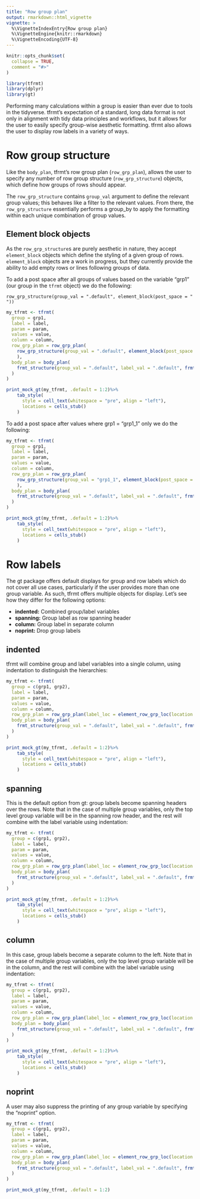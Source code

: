 ```yaml
---
title: "Row group plan"
output: rmarkdown::html_vignette
vignette: >
  %\VignetteIndexEntry{Row group plan}
  %\VignetteEngine{knitr::rmarkdown}
  %\VignetteEncoding{UTF-8}
---
```


```r
knitr::opts_chunk$set(
  collapse = TRUE,
  comment = "#>"
)
```

```r
library(tfrmt)
library(dplyr)
library(gt)
```

Performing many calculations within a group is easier than ever due to tools in the tidyverse. tfrmt's expectation of a standard, long data format is not only in alignment with tidy data principles and workflows, but it allows for the user to easily specify group-wise aesthetic formatting. tfrmt also allows the user to display row labels in a variety of ways. 

# Row group structure

Like the `body_plan`, tfrmt's row group plan (`row_grp_plan`), allows the user to specify any number of row group structure (`row_grp_structure`) objects, which define how groups of rows should appear.

The `row_grp_structure` contains `group_val` argument to define the relevant group values; this behaves like a filter to the relevant values. From there, the `row_grp_structure` essentially performs a group_by to apply the formatting within each unique combination of group values. 

## Element block objects

As the `row_grp_structure`s are purely aesthetic in nature, they accept `element_block` objects which define the styling of a given group of rows. `element_block` objects are a work in progress, but they currently provide the ability to add empty rows or lines following groups of data.
 

To add a post space after all groups of values based on the variable "grp1" (our group in the `tfrmt` object) we do the following:

`row_grp_structure(group_val = ".default", element_block(post_space = "   "))`

```r
my_tfrmt <- tfrmt(
  group = grp1,
  label = label,
  param = param, 
  values = value,
  column = column,
  row_grp_plan = row_grp_plan(
    row_grp_structure(group_val = ".default", element_block(post_space = "   "))
    ),
  body_plan = body_plan(
    frmt_structure(group_val = ".default", label_val = ".default", frmt("xx"))
  )
)

print_mock_gt(my_tfrmt, .default = 1:2)%>%
    tab_style(
      style = cell_text(whitespace = "pre", align = "left"),
      locations = cells_stub()
    )

```

To add a post space after values where grp1 = "grp1_1" only we do the following:

```r
my_tfrmt <- tfrmt(
  group = grp1,
  label = label,
  param = param, 
  values = value,
  column = column,
  row_grp_plan = row_grp_plan(
    row_grp_structure(group_val = "grp1_1", element_block(post_space = "   "))
    ),
  body_plan = body_plan(
    frmt_structure(group_val = ".default", label_val = ".default", frmt("xx"))
  )
)

print_mock_gt(my_tfrmt, .default = 1:2)%>%
    tab_style(
      style = cell_text(whitespace = "pre", align = "left"),
      locations = cells_stub()
    )

```

# Row labels 

The gt package offers default displays for group and row labels which do not cover all use cases, particularly if the user provides more than one group variable. As such, tfrmt offers multiple objects for display. Let's see how they differ for the following options:

- **indented:** Combined group/label variables
- **spanning:** Group label as row spanning header
- **column:** Group label in separate column
- **noprint:** Drop group labels

## indented

tfrmt will combine group and label variables into a single column, using indentation to distinguish the hierarchies:


```r
my_tfrmt <- tfrmt(
  group = c(grp1, grp2),
  label = label,
  param = param, 
  values = value,
  column = column,
  row_grp_plan = row_grp_plan(label_loc = element_row_grp_loc(location = "indented")),
  body_plan = body_plan(
    frmt_structure(group_val = ".default", label_val = ".default", frmt("xx"))
  )
)

print_mock_gt(my_tfrmt, .default = 1:2)%>%
    tab_style(
      style = cell_text(whitespace = "pre", align = "left"),
      locations = cells_stub()
    )
```


## spanning

This is the default option from gt: group labels become spanning headers over the rows. Note that in the case of multiple group variables, only the top level group variable will be in the spanning row header, and the rest will combine with the label variable using indentation: 

```r
my_tfrmt <- tfrmt(
  group = c(grp1, grp2),
  label = label,
  param = param, 
  values = value,
  column = column,
  row_grp_plan = row_grp_plan(label_loc = element_row_grp_loc(location = "spanning")),
  body_plan = body_plan(
    frmt_structure(group_val = ".default", label_val = ".default", frmt("xx"))
  )
)

print_mock_gt(my_tfrmt, .default = 1:2)%>%
    tab_style(
      style = cell_text(whitespace = "pre", align = "left"),
      locations = cells_stub()
    )
```


## column

In this case, group labels become a separate column to the left. Note that in the case of multiple group variables, only the top level group variable will be in the column, and the rest will combine with the label variable using indentation:


```r
my_tfrmt <- tfrmt(
  group = c(grp1, grp2),
  label = label,
  param = param, 
  values = value,
  column = column,
  row_grp_plan = row_grp_plan(label_loc = element_row_grp_loc(location = "column")),
  body_plan = body_plan(
    frmt_structure(group_val = ".default", label_val = ".default", frmt("xx"))
  )
)

print_mock_gt(my_tfrmt, .default = 1:2)%>%
    tab_style(
      style = cell_text(whitespace = "pre", align = "left"),
      locations = cells_stub()
    )
```

## noprint

A user may also suppress the printing of any group variable by specifying the "noprint" option.

```r
my_tfrmt <- tfrmt(
  group = c(grp1, grp2),
  label = label,
  param = param, 
  values = value,
  column = column,
  row_grp_plan = row_grp_plan(label_loc = element_row_grp_loc(location = "noprint")),
  body_plan = body_plan(
    frmt_structure(group_val = ".default", label_val = ".default", frmt("xx"))
  )
)

print_mock_gt(my_tfrmt, .default = 1:2)
```
